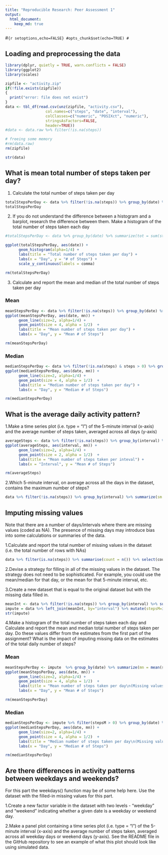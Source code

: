 ```yaml
---
title: "Reproducible Research: Peer Assessment 1"
output: 
  html_document:
    keep_md: true
---
```


#```{r setoptions,echo=FALSE}
#opts_chunk$set(echo=TRUE)
#```

## Loading and preprocessing the data
```r
library(dplyr, quietly = TRUE, warn.conflicts = FALSE)
library(ggplot2)
library(scales)

zipfile <- "activity.zip"
if(!file.exists(zipfile)) 
{
  print("error: file does not exist")
}
data <- tbl_df(read.csv(unz(zipfile, "activity.csv"), 
                  col.names=c("steps", "date", "interval"),
                  colClasses=c("numeric", "POSIXct", "numeric"),
                  stringsAsFactors=FALSE, 
                  header=TRUE))
#data <- data.raw %>% filter(!is.na(steps))

# freeing some memory
#rm(data.raw)
rm(zipfile)

str(data)
```


## What is mean total number of steps taken per day?

1. Calculate the total number of steps taken per day
```r
totalStepsPerDay <- data %>% filter(!is.na(steps)) %>% group_by(date) %>% summarize(tot = sum(steps))
totalStepsPerDay
```

2. If you do not understand the difference between a histogram and a barplot, research the difference between them. Make a histogram of the total number of steps taken each day

```r
#totalStepsPerDay <- data %>% group_by(date) %>% summarize(tot = sum(steps))

ggplot(totalStepsPerDay, aes(date)) +
      geom_histogram(alpha=1/4) +
      labs(title = "Total number of steps taken per day") +
      labs(x = "Day", y = "# of Steps") +
      scale_y_continuous(labels = comma)

rm(totalStepsPerDay)
```



3. Calculate and report the mean and median of the total number of steps taken per day

### Mean
```r
meanStepsPerDay <- data %>% filter(!is.na(steps)) %>% group_by(date) %>% summarize(mn = mean(steps))
ggplot(meanStepsPerDay, aes(date, mn)) +
      geom_line(size=2, alpha=1/4) +
      geom_point(size = 4, alpha = 1/2)  +	
      labs(title = "Mean number of steps taken per day") +
      labs(x = "Day", y = "Mean # of Steps")

rm(meanStepsPerDay)
```


### Median
```r
medianStepsPerDay <- data %>% filter(!is.na(steps) & steps > 0) %>% group_by(date) %>% summarize(mn = median(steps))
ggplot(medianStepsPerDay, aes(date, mn)) +
      geom_line(size=2, alpha=1/4) +
      geom_point(size = 4, alpha = 1/2)  +  
      labs(title = "Median number of steps taken per day") +
      labs(x = "Day", y = "Median # of Steps")

rm(medianStepsPerDay)
```

## What is the average daily activity pattern?


1.Make a time series plot (i.e. type = "l") of the 5-minute interval (x-axis) and the average number of steps taken, averaged across all days (y-axis)
```r
averageSteps <- data %>% filter(!is.na(steps)) %>% group_by(interval) %>% summarize(mn = mean(steps))
ggplot(averageSteps, aes(interval, mn)) +
      geom_line(size=2, alpha=1/4) +
      geom_point(size = 2, alpha = 1/2)  +  
      labs(title = "Mean number of steps taken per inteval") +
      labs(x = "Interval", y = "Mean # of Steps")

rm(averageSteps)
```

2.Which 5-minute interval, on average across all the days in the dataset, contains the maximum number of steps?
```r
data %>% filter(!is.na(steps)) %>% group_by(interval) %>% summarize(sm = sum(steps)) %>% top_n(1)
```


## Imputing missing values

Note that there are a number of days/intervals where there are missing values (coded as NA). The presence of missing days may introduce bias into some calculations or summaries of the data.

1.Calculate and report the total number of missing values in the dataset (i.e. the total number of rows with NAs)
```r
data %>% filter(is.na(steps)) %>% summarise(count = n()) %>% select(count)
```


2.Devise a strategy for filling in all of the missing values in the dataset. The strategy does not need to be sophisticated. For example, you could use the mean/median for that day, or the mean for that 5-minute interval, etc.



3.Create a new dataset that is equal to the original dataset but with the missing data filled in.

```r
meanInt <- data %>% filter(!is.na(steps)) %>% group_by(interval) %>% summarise(mn = mean(steps))
impute = data %>% left_join(meanInt, by="interval") %>% mutate(stepsM=ifelse(is.na(steps), mn, steps)) %>% select(stepsM, date, interval)
str(impute)

```

4.Make a histogram of the total number of steps taken each day and Calculate and report the mean and median total number of steps taken per day. Do these values differ from the estimates from the first part of the assignment? What is the impact of imputing missing data on the estimates of the total daily number of steps?


### Mean
```r
meanStepsPerDay <- impute  %>% group_by(date) %>% summarize(mn = mean(stepsM))
ggplot(meanStepsPerDay, aes(date, mn)) +
      geom_line(size=2, alpha=1/4) +
      geom_point(size = 4, alpha = 1/2)  +  
      labs(title = "Mean number of steps taken per day\n(Missing values imputed)") +
      labs(x = "Day", y = "Mean # of Steps")

rm(meanStepsPerDay)
```


### Median
```r
medianStepsPerDay <- impute %>% filter(stepsM > 0) %>% group_by(date) %>% summarize(mn = median(stepsM))
ggplot(medianStepsPerDay, aes(date, mn)) +
      geom_line(size=2, alpha=1/4) +
      geom_point(size = 4, alpha = 1/2)  +  
      labs(title = "Median number of steps taken per day\n(Missing values imputed)") +
      labs(x = "Day", y = "Median # of Steps")

rm(medianStepsPerDay)
```

## Are there differences in activity patterns between weekdays and weekends?

For this part the weekdays() function may be of some help here. Use the dataset with the filled-in missing values for this part.

1.Create a new factor variable in the dataset with two levels - "weekday" and "weekend" indicating whether a given date is a weekday or weekend day.


2.Make a panel plot containing a time series plot (i.e. type = "l") of the 5-minute interval (x-axis) and the average number of steps taken, averaged across all weekday days or weekend days (y-axis). See the README file in the GitHub repository to see an example of what this plot should look like using simulated data.

